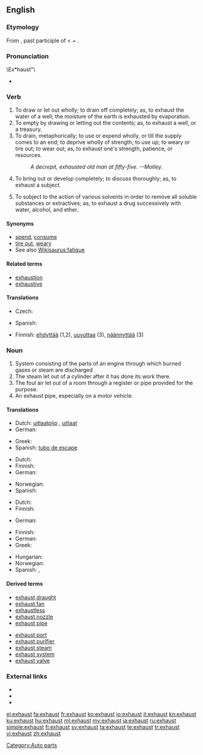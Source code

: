 {{wikipedia|dab=exhaust}}
==English==

===Etymology===
From {{etyl|la}} {{term|lang=la|exhaustus}}, past participle of {{term|lang=la|exhaurire||to draw out, drink up, empty, exhaust}} < {{term|lang=la|ex||out}} + {{term|lang=la|haurire||to draw (especially water), drain}}.

===Pronunciation===

\Ex*haust"\
* {{rhymes|ɔːst}}

===Verb===
{{en-verb}}

# To draw or let out wholly; to drain off completely; as, to exhaust the water of a well; the moisture of the earth is exhausted by evaporation.
# To empty by drawing or letting out the contents; as, to exhaust a well, or a treasury.
# To drain, metaphorically; to use or expend wholly, or till the supply comes to an end; to deprive wholly of strength; to use up; to weary or tire out; to wear out; as, to exhaust one's strength, patience, or resources.
#: ''A decrepit, exhausted old man at fifty-five. --Motley.''
# To bring out or develop completely; to discuss thoroughly; as, to exhaust a subject.
# {{chemistry}} To subject to the action of various solvents in order to remove all soluble substances or extractives; as, to exhaust a drug successively with water, alcohol, and ether.

====Synonyms====
* [[spend]], [[consume]]
* [[tire out]], [[weary]]
* See also [[Wikisaurus:fatigue]]

====Related terms====
* [[exhaustion]]
* [[exhaustive]]

====Translations====
{{trans-top|to empty by drawing or letting out the contents}}
* Czech: {{t-|cs|vyčerpat}}
{{trans-mid}}
* Spanish: {{t+|es|agotar}}
{{trans-bottom}}

{{checktrans-top}}
* Finnish: [[ehdyttää]] (1,2), [[uuvuttaa]] (3), [[näännyttää]] (3)
{{trans-bottom}}

===Noun===
{{en-noun}}

# System consisting of the parts of an engine through which burned gases or steam are discharged
# The steam let out of a cylinder after it has done its work there.
# The foul air let out of a room through a register or pipe provided for the purpose.
# An exhaust pipe, especially on a motor vehicle.

====Translations====
{{trans-top|system consisting of the parts of an engine through which burned gases or steam are discharged}}
* Dutch: [[uitlaatpijp]] {{f}}, [[uitlaat]] {{m}}
* German: {{t+|de|Auspuff|m}}
{{trans-mid}}
* Greek: {{t+|el|εξάτμιση|f|tr=exátmisi}}
* Spanish: [[tubo de escape]] {{m}}
{{trans-bottom}}

{{trans-top|the steam let out of a cylinder after it has done its work there}}
* Dutch: {{t+|nl|uitlaat|m}}
* Finnish: {{t-|fi|pakokaasu}}
* German: {{t+|de|Abgas|n}}
{{trans-mid}}
* Norwegian: {{t+|no|eksos|m}}
* Spanish: {{t+|es|escape}}
{{trans-bottom}}

{{trans-top|the foul air let out of a room through a register or pipe provided for the purpose}}
* Dutch: {{t+|nl|uitlaat|m}}
* Finnish: {{t-|fi|pakokaasu}}
{{trans-mid}}
* German: {{t|de|Abluft|f}}
{{trans-bottom}}

{{trans-top|an exhaust pipe}}
* Finnish: {{t+|fi|pakoputki}}
* German: {{t+|de|Auspuff|m}}
* Greek: {{t+|el|εξάτμιση|f|tr=exátmisi}}
{{trans-mid}}
* Hungarian: {{t|hu|kipufogó}}
* Norwegian: {{t|no|eksosrør|n}}
* Spanish: {{t+|es|escape}}, {{t|es|tubo de escape}}
{{trans-bottom}}

====Derived terms====
{{top2}}
* [[exhaust draught]]
* [[exhaust fan]]
* [[exhaustless]]
* [[exhaust nozzle]]
* [[exhaust pipe]]
{{mid2}}
* [[exhaust port]]
* [[exhaust purifier]]
* [[exhaust steam]]
* [[exhaust system]]
* [[exhaust valve]]
{{bottom}}

===External links===
* {{R:Webster 1913}}
* {{R:Century 1911}}
* {{R:OneLook}}

[[Category:Auto parts]]

[[el:exhaust]]
[[fa:exhaust]]
[[fr:exhaust]]
[[ko:exhaust]]
[[io:exhaust]]
[[it:exhaust]]
[[kn:exhaust]]
[[ku:exhaust]]
[[hu:exhaust]]
[[ml:exhaust]]
[[my:exhaust]]
[[ja:exhaust]]
[[ru:exhaust]]
[[simple:exhaust]]
[[fi:exhaust]]
[[sv:exhaust]]
[[ta:exhaust]]
[[te:exhaust]]
[[tr:exhaust]]
[[vi:exhaust]]
[[zh:exhaust]]